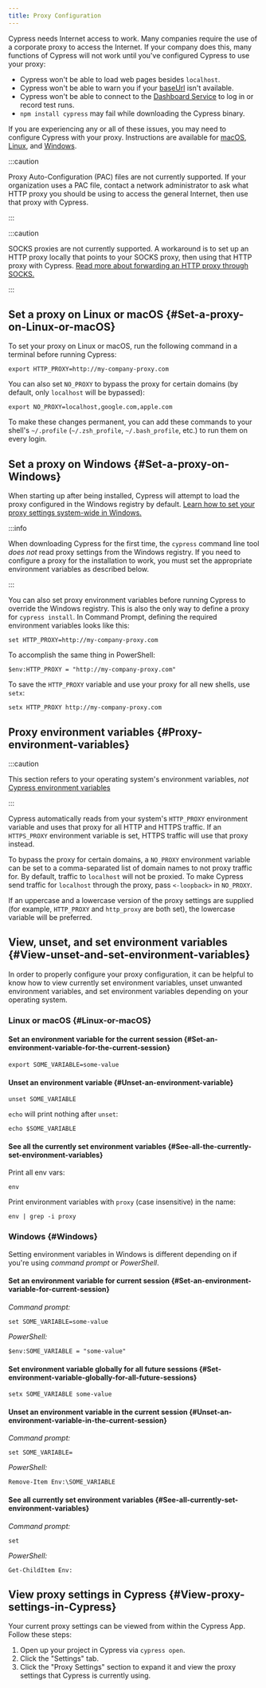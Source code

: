 ```yaml
---
title: Proxy Configuration
---
```


Cypress needs Internet access to work. Many companies require the use of a
corporate proxy to access the Internet. If your company does this, many
functions of Cypress will not work until you've configured Cypress to use your
proxy:

- Cypress won't be able to load web pages besides `localhost`.
- Cypress won't be able to warn you if your
  [baseUrl](/guides/references/configuration#Global) isn't available.
- Cypress won't be able to connect to the
  [Dashboard Service](/guides/dashboard/introduction) to log in or record test
  runs.
- `npm install cypress` may fail while downloading the Cypress binary.

If you are experiencing any or all of these issues, you may need to configure
Cypress with your proxy. Instructions are available for
[macOS](#Set-a-proxy-on-Linux-or-macOS),
[Linux](#Set-a-proxy-on-Linux-or-macOS), and [Windows](#Set-a-proxy-on-Windows).

:::caution

Proxy Auto-Configuration (PAC) files are not currently supported. If your
organization uses a PAC file, contact a network administrator to ask what HTTP
proxy you should be using to access the general Internet, then use that proxy
with Cypress.

:::

:::caution

SOCKS proxies are not currently supported. A workaround is to set up an HTTP
proxy locally that points to your SOCKS proxy, then using that HTTP proxy with
Cypress.
[Read more about forwarding an HTTP proxy through SOCKS.](https://superuser.com/questions/423563/convert-http-requests-to-socks5)

:::

## Set a proxy on Linux or macOS {#Set-a-proxy-on-Linux-or-macOS}

To set your proxy on Linux or macOS, run the following command in a terminal
before running Cypress:

```shell
export HTTP_PROXY=http://my-company-proxy.com
```

You can also set `NO_PROXY` to bypass the proxy for certain domains (by default,
only `localhost` will be bypassed):

```shell
export NO_PROXY=localhost,google.com,apple.com
```

To make these changes permanent, you can add these commands to your shell's
`~/.profile` (`~/.zsh_profile`, `~/.bash_profile`, etc.) to run them on every
login.

## Set a proxy on Windows {#Set-a-proxy-on-Windows}

When starting up after being installed, Cypress will attempt to load the proxy
configured in the Windows registry by default.
[Learn how to set your proxy settings system-wide in Windows.](https://www.howtogeek.com/tips/how-to-set-your-proxy-settings-in-windows-8.1/)

:::info

When downloading Cypress for the first time, the `cypress` command line tool
_does not_ read proxy settings from the Windows registry. If you need to
configure a proxy for the installation to work, you must set the appropriate
environment variables as described below.

:::

You can also set proxy environment variables before running Cypress to override
the Windows registry. This is also the only way to define a proxy for
`cypress install`. In Command Prompt, defining the required environment
variables looks like this:

```shell
set HTTP_PROXY=http://my-company-proxy.com
```

To accomplish the same thing in PowerShell:

```shell
$env:HTTP_PROXY = "http://my-company-proxy.com"
```

To save the `HTTP_PROXY` variable and use your proxy for all new shells, use
`setx`:

```shell
setx HTTP_PROXY http://my-company-proxy.com
```

## Proxy environment variables {#Proxy-environment-variables}

:::caution

This section refers to your operating system's environment variables, _not_
[Cypress environment variables](/guides/guides/environment-variables)

:::

Cypress automatically reads from your system's `HTTP_PROXY` environment variable
and uses that proxy for all HTTP and HTTPS traffic. If an `HTTPS_PROXY`
environment variable is set, HTTPS traffic will use that proxy instead.

To bypass the proxy for certain domains, a `NO_PROXY` environment variable can
be set to a comma-separated list of domain names to not proxy traffic for. By
default, traffic to `localhost` will not be proxied. To make Cypress send
traffic for `localhost` through the proxy, pass `<-loopback>` in `NO_PROXY`.

If an uppercase and a lowercase version of the proxy settings are supplied (for
example, `HTTP_PROXY` and `http_proxy` are both set), the lowercase variable
will be preferred.

## View, unset, and set environment variables {#View-unset-and-set-environment-variables}

In order to properly configure your proxy configuration, it can be helpful to
know how to view currently set environment variables, unset unwanted environment
variables, and set environment variables depending on your operating system.

### Linux or macOS {#Linux-or-macOS}

#### Set an environment variable for the current session {#Set-an-environment-variable-for-the-current-session}

```shell
export SOME_VARIABLE=some-value
```

#### Unset an environment variable {#Unset-an-environment-variable}

```shell
unset SOME_VARIABLE
```

`echo` will print nothing after `unset`:

```shell
echo $SOME_VARIABLE
```

#### See all the currently set environment variables {#See-all-the-currently-set-environment-variables}

Print all env vars:

```shell
env
```

Print environment variables with `proxy` (case insensitive) in the name:

```shell
env | grep -i proxy
```

### Windows {#Windows}

Setting environment variables in Windows is different depending on if you're
using _command prompt_ or _PowerShell_.

#### Set an environment variable for current session {#Set-an-environment-variable-for-current-session}

_Command prompt:_

```shell
set SOME_VARIABLE=some-value
```

_PowerShell:_

```shell
$env:SOME_VARIABLE = "some-value"
```

#### Set environment variable globally for all future sessions {#Set-environment-variable-globally-for-all-future-sessions}

```shell
setx SOME_VARIABLE some-value
```

#### Unset an environment variable in the current session {#Unset-an-environment-variable-in-the-current-session}

_Command prompt:_

```shell
set SOME_VARIABLE=
```

_PowerShell:_

```shell
Remove-Item Env:\SOME_VARIABLE
```

#### See all currently set environment variables {#See-all-currently-set-environment-variables}

_Command prompt:_

```shell
set
```

_PowerShell:_

```shell
Get-ChildItem Env:
```

## View proxy settings in Cypress {#View-proxy-settings-in-Cypress}

Your current proxy settings can be viewed from within the Cypress App. Follow
these steps:

1. Open up your project in Cypress via `cypress open`.
2. Click the "Settings" tab.
3. Click the "Proxy Settings" section to expand it and view the proxy settings
   that Cypress is currently using.

<DocsImage src="/img/guides/configuration/test-runner-settings-proxy-configuration.jpg" alt="Proxy configuration in the Desktop app"></DocsImage>
